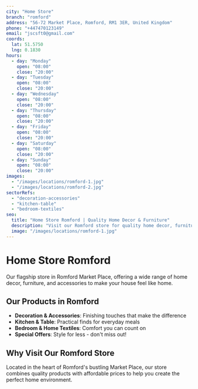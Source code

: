 ```yaml
---
city: "Home Store"
branch: "romford"
address: "56-72 Market Place, Romford, RM1 3ER, United Kingdom"
phone: "+447470123149"
email: "jscsft0@gmail.com"
coords:
  lat: 51.5750
  lng: 0.1830
hours:
  - day: "Monday"
    open: "08:00"
    close: "20:00"
  - day: "Tuesday"
    open: "08:00"
    close: "20:00"
  - day: "Wednesday"
    open: "08:00"
    close: "20:00"
  - day: "Thursday"
    open: "08:00"
    close: "20:00"
  - day: "Friday"
    open: "08:00"
    close: "20:00"
  - day: "Saturday"
    open: "08:00"
    close: "20:00"
  - day: "Sunday"
    open: "08:00"
    close: "20:00"
images:
  - "/images/locations/romford-1.jpg"
  - "/images/locations/romford-2.jpg"
sectorRefs:
  - "decoration-accessories"
  - "kitchen-table"
  - "bedroom-textiles"
seo:
  title: "Home Store Romford | Quality Home Decor & Furniture"
  description: "Visit our Romford store for quality home decor, furniture, and accessories. Located in Market Place, Romford."
  image: "/images/locations/romford-1.jpg"
---
```


# Home Store Romford

Our flagship store in Romford Market Place, offering a wide range of home decor, furniture, and accessories to make your house feel like home.

## Our Products in Romford

- **Decoration & Accessories**: Finishing touches that make the difference
- **Kitchen & Table**: Practical finds for everyday meals  
- **Bedroom & Home Textiles**: Comfort you can count on
- **Special Offers**: Style for less - don't miss out!

## Why Visit Our Romford Store

Located in the heart of Romford's bustling Market Place, our store combines quality products with affordable prices to help you create the perfect home environment.
